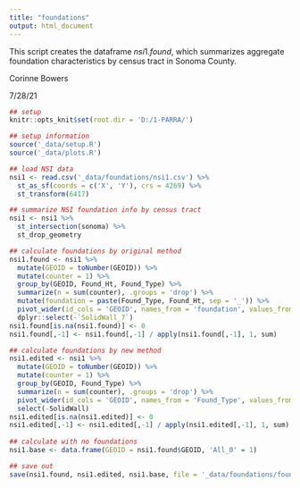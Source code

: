 ```yaml
---
title: "foundations"
output: html_document
---
```


This script creates the dataframe $nsi1.found$, which summarizes aggregate foundation characteristics by census tract in Sonoma County.

Corinne Bowers 

7/28/21

```r
## setup
knitr::opts_knit$set(root.dir = 'D:/1-PARRA/')

```

```r
## setup information
source('_data/setup.R')
source('_data/plots.R')

```

```r
## load NSI data
nsi1 <- read.csv('_data/foundations/nsi1.csv') %>% 
  st_as_sf(coords = c('X', 'Y'), crs = 4269) %>% 
  st_transform(6417)

## summarize NSI foundation info by census tract
nsi1 <- nsi1 %>% 
  st_intersection(sonoma) %>% 
  st_drop_geometry 

## calculate foundations by original method
nsi1.found <- nsi1 %>% 
  mutate(GEOID = toNumber(GEOID)) %>% 
  mutate(counter = 1) %>% 
  group_by(GEOID, Found_Ht, Found_Type) %>% 
  summarize(n = sum(counter), .groups = 'drop') %>% 
  mutate(foundation = paste(Found_Type, Found_Ht, sep = '_')) %>% 
  pivot_wider(id_cols = 'GEOID', names_from = 'foundation', values_from = 'n') %>% 
  dplyr::select(-`SolidWall_7`)
nsi1.found[is.na(nsi1.found)] <- 0
nsi1.found[,-1] <- nsi1.found[,-1] / apply(nsi1.found[,-1], 1, sum)

## calculate foundations by new method
nsi1.edited <- nsi1 %>% 
  mutate(GEOID = toNumber(GEOID)) %>% 
  mutate(counter = 1) %>% 
  group_by(GEOID, Found_Type) %>% 
  summarize(n = sum(counter), .groups = 'drop') %>% 
  pivot_wider(id_cols = 'GEOID', names_from = 'Found_Type', values_from = 'n') %>% 
  select(-SolidWall)
nsi1.edited[is.na(nsi1.edited)] <- 0
nsi1.edited[,-1] <- nsi1.edited[,-1] / apply(nsi1.edited[,-1], 1, sum)
  
## calculate with no foundations
nsi1.base <- data.frame(GEOID = nsi1.found$GEOID, 'All_0' = 1)

```

```r
## save out
save(nsi1.found, nsi1.edited, nsi1.base, file = '_data/foundations/foundations.Rdata')

```

